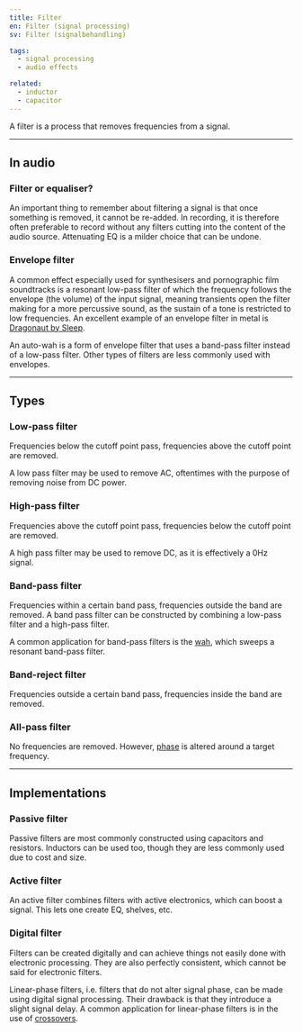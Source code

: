 ```yaml
---
title: Filter
en: Filter (signal processing)
sv: Filter (signalbehandling)

tags:
  - signal processing
  - audio effects

related:
  - inductor
  - capacitor
---
```


A filter is a process that removes frequencies from a signal.

---

## In audio

### Filter or equaliser?

An important thing to remember about filtering a signal is that once something
is removed, it cannot be re-added. In recording, it is therefore often
preferable to record without any filters cutting into the content of the audio
source. Attenuating EQ is a milder choice that can be undone.

### Envelope filter

A common effect especially used for synthesisers and pornographic film
soundtracks is a resonant low-pass filter of which the frequency follows the
envelope (the volume) of the input signal, meaning transients open the filter
making for a more percussive sound, as the sustain of a tone is restricted to
low frequencies. An excellent example of an envelope filter in metal is
[Dragonaut by Sleep](https://www.youtube.com/watch?v=3wai9kq9kww).

An auto-wah is a form of envelope filter that uses a band-pass filter instead
of a low-pass filter. Other types of filters are less commonly used with
envelopes.

---

## Types

### Low-pass filter

Frequencies below the cutoff point pass, frequencies above the cutoff point are
removed.

A low pass filter may be used to remove AC, oftentimes with the purpose of
removing noise from DC power.

### High-pass filter

Frequencies above the cutoff point pass, frequencies below the cutoff point are
removed.

A high pass filter may be used to remove DC, as it is effectively a 0Hz signal.

### Band-pass filter

Frequencies within a certain band pass, frequencies outside the band are
removed. A band pass filter can be constructed by combining a low-pass filter
and a high-pass filter.

A common application for band-pass filters is the [wah](/grimoire/wah), which
sweeps a resonant band-pass filter.

### Band-reject filter

Frequencies outside a certain band pass, frequencies inside the band are
removed.

### All-pass filter

No frequencies are removed. However, [phase](/grimoire/phase) is altered around
a target frequency.

---

## Implementations

### Passive filter

Passive filters are most commonly constructed using capacitors and resistors.
Inductors can be used too, though they are less commonly used due to cost and
size.

### Active filter

An active filter combines filters with active electronics, which can boost a
signal. This lets one create EQ, shelves, etc.

### Digital filter

Filters can be created digitally and can achieve things not easily done with
electronic processing. They are also perfectly consistent, which cannot be said
for electronic filters.

Linear-phase filters, i.e. filters that do not alter signal phase, can be made
using digital signal processing. Their drawback is that they introduce a slight
signal delay. A common application for linear-phase filters is in the use of
[crossovers](/grimoire/audio-crossover).
